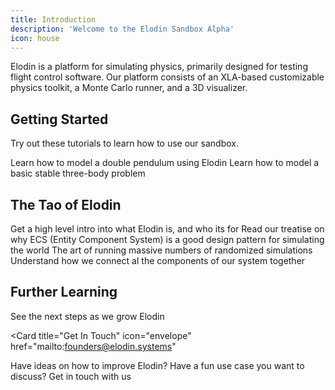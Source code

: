 ```yaml
---
title: Introduction
description: 'Welcome to the Elodin Sandbox Alpha'
icon: house
---
```

Elodin is a platform for simulating physics, primarily designed for testing flight control software.
Our platform consists of an XLA-based customizable physics toolkit, a Monte Carlo runner, and a 3D visualizer.

## Getting Started

Try out these tutorials to learn how to use our sandbox.

<CardGroup cols={2}>
  <Card
    title="Double Pendulum Tutorial"
    icon="tornado"
    href="tutorial/double-pend"
  >
  Learn how to model a double pendulum using Elodin
  </Card>
  <Card
    title="Three-Body Problem"
    icon="solar-system"
    href="tutorial/3-body"
  >
  Learn how to model a basic stable three-body problem
  </Card>
</CardGroup>

## The Tao of Elodin
<CardGroup cols={2}>
  <Card
    title="What is Elodin?"
    icon="map"
    href="tao/what"
  >
  Get a high level intro into what Elodin is, and who its for
  </Card>
  <Card
    title="ECS for Physics"
    icon="cubes"
    href="tao/ecs"
  >
    Read our treatise on why ECS (Entity Component System) is a good design pattern for simulating the world
  </Card>
  <Card
    title="Monte Carlo Simulations"
    icon="dice"
    href="tao/monte-carlo"
   >
    The art of running massive numbers of randomized simulations
  </Card>
  <Card
    title="Data Flow"
    icon="utility-pole-double"
    href="tao/data-flow"
   >
   Understand how we connect al the components of our system together
  </Card>
</CardGroup>



## Further Learning


<CardGroup cols={2}>
  <Card
    title="Roadmap"
    icon="road"
    href="roadmap"
  >
  See the next steps as we grow Elodin
  </Card>

  <Card
    title="Get In Touch"
    icon="envelope"
    href="mailto:founders@elodin.systems"
  >
  Have ideas on how to improve Elodin? Have a fun use case you want to discuss?
  Get in touch with us
  </Card>
 </CardGroup>

